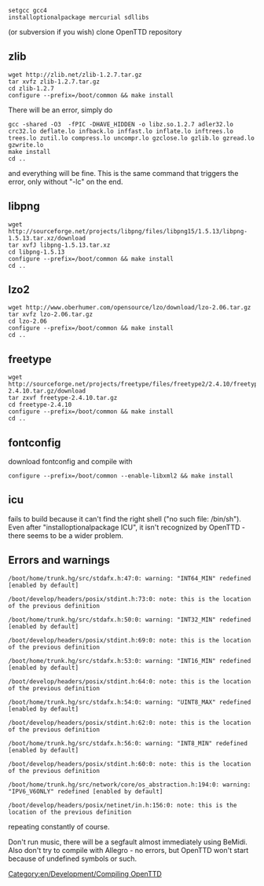 <pre>setgcc gcc4
installoptionalpackage mercurial sdllibs</pre>

(or subversion if you wish)
clone OpenTTD repository

== zlib ==
<pre>wget http://zlib.net/zlib-1.2.7.tar.gz
tar xvfz zlib-1.2.7.tar.gz
cd zlib-1.2.7
configure --prefix=/boot/common && make install</pre>

There will be an error, simply do

<pre>gcc -shared -O3  -fPIC -DHAVE_HIDDEN -o libz.so.1.2.7 adler32.lo crc32.lo deflate.lo infback.lo inffast.lo inflate.lo inftrees.lo trees.lo zutil.lo compress.lo uncompr.lo gzclose.lo gzlib.lo gzread.lo gzwrite.lo
make install
cd ..</pre>

and everything will be fine. This is the same command that triggers the error, only without "-lc" on the end.

== libpng ==
<pre>wget http://sourceforge.net/projects/libpng/files/libpng15/1.5.13/libpng-1.5.13.tar.xz/download
tar xvfJ libpng-1.5.13.tar.xz
cd libpng-1.5.13
configure --prefix=/boot/common && make install
cd ..</pre>

== lzo2 ==
<pre>wget http://www.oberhumer.com/opensource/lzo/download/lzo-2.06.tar.gz
tar xvfz lzo-2.06.tar.gz
cd lzo-2.06
configure --prefix=/boot/common && make install
cd ..</pre>

== freetype ==
<pre>wget http://sourceforge.net/projects/freetype/files/freetype2/2.4.10/freetype-2.4.10.tar.gz/download
tar zxvf freetype-2.4.10.tar.gz
cd freetype-2.4.10
configure --prefix=/boot/common && make install
cd ..</pre>

== fontconfig ==
download fontconfig and compile with

<pre>configure --prefix=/boot/common --enable-libxml2 && make install</pre>

== icu ==
fails to build because it can't find the right shell ("no such file: /bin/sh"). Even after "installoptionalpackage ICU", it isn't recognized by OpenTTD - there seems to be a wider problem.

== Errors and warnings ==
<pre>/boot/home/trunk.hg/src/stdafx.h:47:0: warning: "INT64_MIN" redefined [enabled by default]

/boot/develop/headers/posix/stdint.h:73:0: note: this is the location of the previous definition

/boot/home/trunk.hg/src/stdafx.h:50:0: warning: "INT32_MIN" redefined [enabled by default]

/boot/develop/headers/posix/stdint.h:69:0: note: this is the location of the previous definition

/boot/home/trunk.hg/src/stdafx.h:53:0: warning: "INT16_MIN" redefined [enabled by default]

/boot/develop/headers/posix/stdint.h:64:0: note: this is the location of the previous definition

/boot/home/trunk.hg/src/stdafx.h:54:0: warning: "UINT8_MAX" redefined [enabled by default]

/boot/develop/headers/posix/stdint.h:62:0: note: this is the location of the previous definition

/boot/home/trunk.hg/src/stdafx.h:56:0: warning: "INT8_MIN" redefined [enabled by default]

/boot/develop/headers/posix/stdint.h:60:0: note: this is the location of the previous definition

/boot/home/trunk.hg/src/network/core/os_abstraction.h:194:0: warning: "IPV6_V6ONLY" redefined [enabled by default]

/boot/develop/headers/posix/netinet/in.h:156:0: note: this is the location of the previous definition</pre>

repeating constantly of course.

Don't run music, there will be a segfault almost immediately using BeMidi. Also don't try to compile with Allegro - no errors, but OpenTTD won't start because of undefined symbols or such.

[[Category:en/Development/Compiling OpenTTD]]